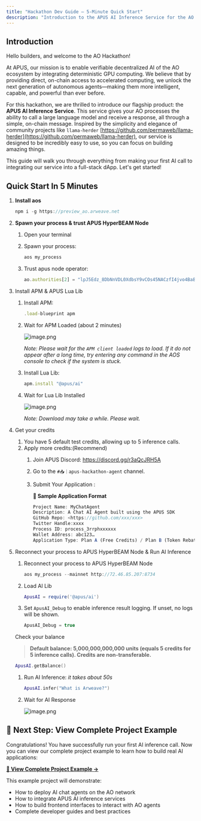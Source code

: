 ```yaml
---
title: "Hackathon Dev Guide — 5-Minute Quick Start"
description: "Introduction to the APUS AI Inference Service for the AO Hackathon"
---
```


## Introduction

Hello builders, and welcome to the AO Hackathon!

At APUS, our mission is to enable verifiable decentralized AI of the AO ecosystem by integrating deterministic GPU computing. We believe that by providing direct, on-chain access to accelerated computing, we unlock the next generation of autonomous agents—making them more intelligent, capable, and powerful than ever before.

For this hackathon, we are thrilled to introduce our flagship product: the **APUS AI Inference Service**. This service gives your AO processes the ability to call a large language model and receive a response, all through a simple, on-chain message. Inspired by the simplicity and elegance of community projects like `llama-herder` [https://github.com/permaweb/llama-herder](https://github.com/permaweb/llama-herder), our service is designed to be incredibly easy to use, so you can focus on building amazing things.

This guide will walk you through everything from making your first AI call to integrating our service into a full-stack dApp. Let's get started!

## Quick Start In 5 Minutes

1. **Install aos**
    
    ```jsx
    npm i -g https://preview_ao.arweave.net
    ```
    
2. **Spawn your process & trust APUS HyperBEAM Node**
    1. Open your terminal
    2. Spawn your process: 
        
        ```jsx
        aos my_process
        ```
        
    3. Trust apus node operator: 
        
        ```jsx
        ao.authorities[2] = "lpJ5Edz_8DbNnVDL0XdbsY9vCOs45NACzfI4jvo4Ba8"
        ```
        
3. Install APM & APUS Lua Lib
    1. Install APM: 
        
        ```jsx
        .load-blueprint apm
        ```
        
    2. Wait for APM Loaded (about 2 minutes)
        
        ![image.png](/sdk/images/image.png)
        
        *Note: Please wait for the `APM client loaded` logs to load. If it do not appear after a long time, try entering any command in the AOS console to check if the system is stuck.*
        
    3. Install Lua Lib: 
        
        ```jsx
        apm.install "@apus/ai"
        ```
        
    4. Wait for Lua Lib Installed
        
        ![image.png](/sdk/images/image1.png)
        
        *Note: Download may take a while. Please wait.*
        
4. Get your credits
    1. You have 5 default test credits, allowing up to 5 inference calls.
    2. Apply more credits:(Recommend)
        1. Join APUS Discord: <a href="https://discord.gg/r3aQcJRH5A" target="_blank">https://discord.gg/r3aQcJRH5A</a>
        2. Go to the `#📥｜apus-hackathon-agent` channel.
        3. Submit Your Application :
            
            **🧪 Sample Application Format**
            
            ```jsx
            Project Name: MyChatAgent
            Description: A Chat AI Agent built using the APUS SDK
            GitHub Repo: <https://github.com/xxx/xxx>
            Twitter Handle:xxxx
            Process ID: process_3rrphxxxxxx
            Wallet Address: abc123…
            Application Type: Plan A (Free Credits) / Plan B (Token Rebate)
            ```
            
5. Reconnect your process to APUS HyperBEAM Node & Run AI Inference
    1. Reconnect your process to APUS HyperBEAM Node
        ```jsx
        aos my_process --mainnet http://72.46.85.207:8734
        ```
        
    2. Load AI Lib
        
        ```lua
        ApusAI = require('@apus/ai')
        ```
        
    3. Set `ApusAI_Debug` to enable inference result logging. If unset, no logs will be shown. 
        
        ```jsx
        ApusAI_Debug = true
        ```
        
    
    Check your balance
    
    > **Default balance: 5,000,000,000,000 units (equals 5 credits for 5 inference calls). Credits are non-transferable.**
    > 
    
    ```lua
    ApusAI.getBalance()
    ```
    
    1. Run AI Inference: *it takes about 50s*
        
        ```lua
        ApusAI.infer("What is Arweave?")
        ```
        
    2. Wait for AI Response
        
        ![image.png](/sdk/images/image2.png)

## 🚀 Next Step: View Complete Project Example

Congratulations! You have successfully run your first AI inference call. Now you can view our complete project example to learn how to build real AI applications:

**[📖 View Complete Project Example →](/sdk/showcase)**

This example project will demonstrate:
- How to deploy AI chat agents on the AO network
- How to integrate APUS AI inference services
- How to build frontend interfaces to interact with AO agents
- Complete developer guides and best practices
